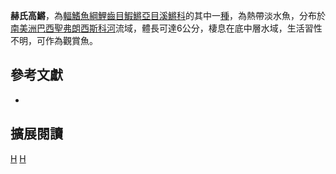 {{Speciesbox 
| taxon = Hypsolebias hellneri
| status = NE
| status_system = IUCN3.1
| authority =  [[Berkenkamp|Berkenkamp]], 1993
| synonyms = *''Cynolebias hellneri, Berkenkamp, 1993''
*''Simpsonichthys hellneri, Berkenkamp, 1993''
}}
'''赫氏高鱂'''，為[[輻鰭魚綱|輻鰭魚綱]][[鯉齒目|鯉齒目]][[鰕鱂亞目|鰕鱂亞目]][[溪鱂科|溪鱂科]]的其中一[[種|種]]，為熱帶淡水魚，分布於[[南美洲|南美洲]][[巴西|巴西]][[聖弗朗西斯科河|聖弗朗西斯科河]]流域，體長可達6公分，棲息在底中層水域，生活習性不明，可作為觀賞魚。

== 參考文獻 ==
*{{FishBase_species|genus=Hypsolebias|species=hellneri|year=2014|month=8}}

== 擴展閱讀 ==
{{refbegin}}
{{wikispecies-inline|Hypsolebias hellneri|赫氏高鱂}}
{{refend}}
{{Taxonbar|from=Q18232580}}

[[Category:觀賞魚|H]]
[[Category:高鱂屬|H]]